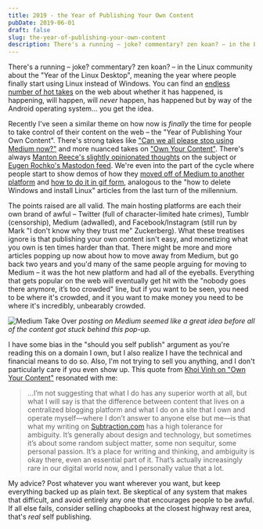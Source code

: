 ```yaml
---
title: 2019 - the Year of Publishing Your Own Content
pubDate: 2019-06-01
draft: false
slug: the-year-of-publishing-your-own-content
description: There's a running – joke? commentary? zen koan? – in the Linux community about the "Year of the Linux Desktop", meaning the year where people finally start using Linux instead of Windows.
---
```


There's a running – joke? commentary? zen koan? – in the Linux community about the "Year of the Linux Desktop", meaning the year where people finally start using Linux instead of Windows. You can find an [endless number of hot takes](https://duckduckgo.com/?q=year+of+the+linux+desktop&t=ffab&atb=v102-1&ia=web) on the web about whether it has happened, is happening, will happen, will _never_ happen, has happened but by way of the Android operating system... you get the idea.

Recently I've seen a similar theme on how now is _finally_ the time for people to take control of their content on the web – the "Year of Publishing Your Own Content". There's strong takes like ["Can we all please stop using Medium now?"](https://www.webdistortion.com/2019/05/16/can-we-all-please-stop-using-medium-now/) and more nuanced takes on ["Own Your Content"](https://ownyourcontent.wordpress.com/). There's always [Manton Reece's slightly opinionated thoughts](https://manton.org/) on the subject or [Eugen Rochko's Mastodon feed](https://mastodon.social/@Gargron). We're even into the part of the cycle where people start to show demos of how they [moved off of Medium to another platform](https://joshkerr.com/how-to-move-your-blog-from-medium-to-wordpress/) and [how to do it in gif form](https://github.com/mathieudutour/medium-to-own-blog), analogous to the "how to delete Windows and install Linux" articles from the last turn of the millennium.

The points raised are all valid. The main hosting platforms are each their own brand of awful – Twitter (full of character-limited hate crimes), Tumblr (censorship), Medium (adwalled), and Facebook/Instagram (still run by Mark "I don't know why they trust me" Zuckerberg). What these treatises ignore is that publishing your own content isn't easy, and monetizing what you own is ten times harder than that. There might be more and more articles popping up now about how to move away from Medium, but go back two years and you'd many of the same people arguing for moving to Medium – it was the hot new platform and had all of the eyeballs. Everything that gets popular on the web will eventually get hit with the "nobody goes there anymore, it’s too crowded" line, but if you want to be seen, you need to be where it's crowded, and it you want to make money you need to be where it's incredibly, unbearably crowded.

![Medium Take Over](/assets/images/2018/medium.JPG)
_posting on Medium seemed like a great idea before all of the content got stuck behind this pop-up._

I have some bias in the "should you self publish" argument as you're reading this on a domain I own, but I also realize I have the technical and financial means to do so. Also, I'm not trying to sell you anything, and I don't particularly care if you even show up. This quote from [Khoi Vinh on "Own Your Content"](https://ownyourcontent.wordpress.com/2019/05/14/khoi-vinh-on-how-his-blog-amplified-his-work-and-career/) resonated with me:

> ...I’m not suggesting that what I do has any superior worth at all, but what I will say is that the difference between content that lives on a centralized blogging platform and what I do on a site that I own and operate myself—where I don’t answer to anyone else but me—is that what my writing on [Subtraction.com](http://subtraction.com/) has a high tolerance for ambiguity. It’s generally about design and technology, but sometimes it’s about some random subject matter, some non sequitur, some personal passion. It’s a place for writing and thinking, and ambiguity is okay there, even an essential part of it. That’s actually increasingly rare in our digital world now, and I personally value that a lot.

My advice? Post whatever you want wherever you want, but keep everything backed up as plain text. Be skeptical of any system that makes that difficult, and avoid entirely any one that encourages people to be awful. If all else fails, consider selling chapbooks at the closest highway rest area, that's _real_ self publishing.
